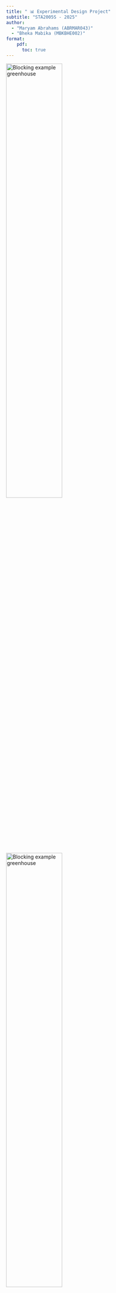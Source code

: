 ```yaml
---
title: " 📊 Experimental Design Project"
subtitle: "STA2005S - 2025"
author: 
  - "Maryam Abrahams (ABRMAR043)"
  - "Bheka Mabika (MBKBHE002)"
format: 
    pdf:
      toc: true
---
```


\rule{\linewidth}{0.2pt}


![Blocking example greenhouse](Plaigirism1.jpg){width=55%}
![Blocking example greenhouse](plagiarism2.png){width=55%}

\rule{\linewidth}{0.2pt}

# 🌶️ Introduction:

The two chilli farmers, Ms Hopeful and Mr Growing, compete head to head for the hearts and minds of the South African chilli market. But despite their names Ms Hopeful seems to always get higher chilli yields than Mr Growing. In Mr Growing's eyes this cannot continue.

### Aim:

This experiment aims to systematically evaluate the effect of light levels, heat levels and chilli variety on crop quality and yield. With our results we will be able to give evidence-based recommendations on optimal growing conditions.

**Particularly we seek to answer:**

1.  Which light and heat settings produce the highest quality chillies?

2.  Does the above depend on variety?

3.  Does quality depend on variety?

4.  How big are the differences?

### Priori Hypothesis:

Prior to collecting the data, we hypothesize:

-   $H_1$: Mean quality will increase with an increase in light levels

-   $H_2$: Mean Quality will increase with intermediate heat levels (2-3), as extreme heat may damage plant cells while insufficient heat limits growth.
  
- $H_3$: There may (or may not) be a Heat $\times$ Light interaction.

-   $H_4$:  Both varieties will show similar response patterns to light and heat treatments. But mean quality will differ by variety.

- $H_5$: Plot side (North/South) will have negligible effect on quality after accounting for other factors.

---

```r

# Imports, libraries, and setup 

#install.packages("EDproject_2.0.zip", repos = NULL, type = "win.binary")

library(EDproject)
library(ggplot2)
library(dplyr)
library(tidyr)
library(EDproject)
library(car)
library(knitr)
library(emmeans)
library(multcomp)

# Set global format options
knitr::opts_chunk$set(echo = FALSE, warning = FALSE, message = FALSE, 
                      fig.width = 6, fig.height = 4, fig.align = "center")

# Making a color Palette for my document: 
col_palette = c (
  "#0B1D39", 
  "#333333",
  "#666666",
  "#D3D3D3",
  "#f8f8f8", 
  "#F5F5F5",
  "#007ACC",
  "#1DB954",
  "#FF6F61",
  "#f9c74f"
  
)
```

# 🔍 Experimental Design and Randomization:

## Simulating data:

We created the design matrix in accordance to a **Nested Latin Square design**, testing all 16 heat $\times$ light combinations in each block where each block represented a greenhouse-season combination and is created from a  2$\times$2 Latin square design with greenhouse ( A, B) as columns and season (1, 2) as rows. 

**treatment factors:**

-   Light: 4 levels (1, 2, 3, 4)

-   Heat: 4 levels (1, 2, 3, 4)

$\implies 16$ unique treatments

**blocking factors:**

-   Season: (1, 2)

-   Greenhouse: (A, B)

-   Side of greenhouse: (N = north-facing, S = south-facing)

-   Chilli variety: (R = red-hot, F = furious)

**response variables: ** quality score, which combines taste, yield, and look


![Blocking example greenhouse](Example_setup.png)

**Design:**

Within our design we have an outer $2\times2$ Latin square design, creating a 4 outer blocks separating the 4 possible combinations of the 2 greenhouses (A & B) and the 2 seasons. Each of these represents a separate experimental block.

- Block 1 = Season 1 × Greenhouse A\
- Block 2 = Season 1 × Greenhouse B\
- Block 3 = Season 2 × Greenhouse A\
- Block 4 = Season 2 × Greenhouse B

Inside each block, there is an inner $2\times2$ Latin square layer, creating a 4 block grid. The variety (*Redhot* or *Furious*) and side (*North* or *South*) were assigned according to the plan shown below:

| Side  | Variety      | Description |
|-------|--------------|-------------|
| North | Redhot (RN)  | 4 plots     |
| North | Furious (FN) | 4 plots     |
| South | Redhot (RS)  | 4 plots     |
| South | Furious (FS) | 4 plots     |

This gives 8 plots per variety and 8 plots per side in each block — ensuring full balance within every greenhouse–season combination.

The overarching structure is thus such that: Heat-Light is nested within Side-variety which are is nested Season-greenhouse combinations.

![Blocking factors Diagram](Blocking_factors_pic.png){width=70%}


### Randomization:

Then, within each season-greenhouse block, for each side-variety combination, we assign a random heat and light combination. This means that Inside each block, all **16 combinations** of **Heat (H1–H4)** and **Light (L1–L4)** were used once, creating a full factorial of the two treatment factors.\
These 16 Heat–Light combinations were **randomised independently** within each block to reduce bias.

**Constraints: ** 

Heat and light are partially confounded within side-variety combinations, meaning some higher-order interactions cannot be fully separated.

We are limited to 2 greenhouses, 2 seasons, and 16 plots withni each of the greenhouses, 8 plots per side.

### Simulation: 

The simulated quality data was generated using the **`get.observations()`** function with a fixed random seed (**`set.seed(22)`**) to ensure reproducibility.

The generated design matrix was also validated with a loop which checks for correct randomization and that each heat-light combination is used once per side-variety combination.

------------------------------------------------------------------------

```r
set.seed(22)

# Outer Latin Square: Determines outer block position
outer_latin_square <- data.frame(
              season = c(1, 1, 2, 2),
              greenhouse = c("A", "B", "A", "B"),
              outer_block = c(1, 2, 3, 4)
)

# Assigning heat and light levels balanced
create_nested_ls <- function(block_id) {
  
  # 4 side-variety combos
  side_var_combos <- expand.grid(
    side = c("n", "s"), 
    variety = c("R", "F")
  )

  design <- data.frame()
  
  for (i in 1:nrow(side_var_combos)) {
    heat_order <- sample(1:4)
    light_order <- sample(1:4)
    combo_design <- data.frame(
      side = rep(side_var_combos$side[i], 4),
      variety = rep(side_var_combos$variety[i], 4),
      heat = heat_order,
      light = light_order
    )
    
    design <- rbind(design, combo_design)
  }
  
  return(design)
}

# Generating the design for all 4 outer blocks
all_designs <- list()

for (i in 1:nrow(outer_latin_square)){
  block_design <- create_nested_ls()
  block_design$season <- outer_latin_square$season[i]
  block_design$greenhouse <- outer_latin_square$greenhouse[i]
  block_design$outer_block <- outer_latin_square$outer_block[i]
  all_designs[[i]] <- block_design
}

# Combining blocks
final_design <- do.call(rbind, all_designs)
final_design$plot <- 1:nrow(final_design)

design_csv <- final_design[c("season", "greenhouse", "light", "heat",
                             "variety", "side", "plot")]
```

```r

cat("--- Design Validation Check ---\n\n")

# unique combinations of s and gh
all_main_blocks <- unique(design_csv[, c("season", "greenhouse")])

for (i in 1:nrow(all_main_blocks)) {
  
  s <- all_main_blocks$season[i]
  gh <- all_main_blocks$greenhouse[i]
  
  cat(paste("========================================\n"))
  cat(paste("    Checking Season:", s, "| Greenhouse:", gh, " \n"))
  cat(paste("========================================\n"))
  

  current_block_data <- subset(design_csv, season == s & greenhouse == gh)
  
  side_variety_combos <- sort(unique(paste(current_block_data$side, current_block_data$variety)))
  

  for (sv in side_variety_combos) {
    cat("\n  Sub-block (Side / Variety):", sv, "\n")
    subset_data <- current_block_data[
      paste(current_block_data$side,
      current_block_data$variety) == sv, ]
    cat("    > Heat levels present: ", paste(sort(unique(subset_data$heat)), collapse=", "), "\n")
    cat("    > Light levels present:", paste(sort(unique(subset_data$light)), collapse=", "), "\n")
  }
  cat("\n")
}

cat("--- Validation Complete ---\n")

# Write file
write.csv(design_csv, "design.csv", row.names = FALSE, quote = FALSE)

```

```r

# Obtaining observations:
design <- read.csv("design.csv")
mydata <- get.observations(design)

mydata
```

------------------------------------------------------------------------

# 🧮 Analysis and Results:

### Fitting the models and checking assumptions:

```r

# Convert variables to factors ---------------------------------------------
dat <- na.omit(mydata)
dat$season     <- factor(dat$season)
dat$greenhouse <- factor(dat$greenhouse)
dat$heat       <- factor(dat$heat)
dat$light      <- factor(dat$light)
dat$variety    <- factor(dat$variety)
dat$side       <- factor(dat$side)
dat$block      <- interaction(dat$season, dat$greenhouse, drop = TRUE)

# Fit model ------------------------------------------------------------------
fit <- lm(obs ~ block + side + heat*light + variety + heat:variety + light:variety, data = dat)

# Model summary --------------------------------------------------------------
summary(fit)
```

```r
coef_table <- summary(fit)$coefficients
kable(coef_table, caption = "Model Coefficients Summary", digits = 3)
```

### Model Interpretation:

We fitted a linear model to analyze the experimental design, using **Season × Greenhouse** (`block`) to control for background variation. The model tested the main effects of **heat**, **light**, **variety**, and **side**, as well as all two-way interactions involving the primary treatment factors (`heat:light`, `heat:variety`, `light:variety`).

Initially, a more complex model was tested, which included the full three-way interaction (heat:light:variety). This interaction was found to be non-significant and was subsequently removed to simplify the analysis. The model was also simplified by treating side as a main effect rather than nesting it within block (block:side). While the side effect was found to be highly significant (p < 0.001) and thus an important nuisance factor to control for, the nested version (block:side) caused over-parameterization due to the missing data. The final, simplified model (obs ~ block + side + heat*light + variety + heat:variety + light:variety) was adopted as it robustly controls for all key factors and allows for stable estimation of the treatment effects.

Because two observations were missing, the design became slightly unbalanced. To address this, we used **Type II ANOVA** (`car::Anova()`) for valid, order-independent F-tests of significance. The `summary(fit)` output was used only to interpret **coefficient direction and relative magnitude**, as its p-values are not reliable in unbalanced designs.

From the coefficients, the **intercept (~33.05)** represents the baseline quality under reference conditions. Positive coefficients for **Heat 2–4** (especially Heat 3: +8.41 and Heat 4: +7.23) indicate that increasing heat generally improved quality. The effect of **light** was even more pronounced, with Light 2–4 showing strong positive effects (up to +16.42 for Light 4). The **side effect** (`sides`) was also significant, suggesting that the greenhouse side had a measurable impact on outcomes. Overall, the model fit was excellent, with an **adjusted R² of 0.93** and a **residual standard error of ~1.61**.

---

### **ANOVA**

The experiment followed a **Latin Square design**, with **Season × Greenhouse** (`block`) as the blocking structure to account for background environmental variability. To ensure model stability and interpretability, we fitted a simplified fixed-effects model including all main effects (`block`, `side`, `heat`, `light`, `variety`) and two-way treatment interactions (`heat:light`, `heat:variety`, `light:variety`).

The fitted model was:
`obs ~ block + side + heat*light + variety + heat:variety + light:variety`

$$
\begin{aligned}
\text{obs} = & \text{block} + \text{side} + \text{heat} + \text{light} + \text{variety} \\
& + (\text{heat}:\text{light}) + (\text{heat}:\text{variety}) + (\text{light}:\text{variety})
\end{aligned}
$$

```r

# Type II ANOVA
anova_results <- Anova(fit, type = 2)
kable(anova_results, caption = "Type II ANOVA Results")

```

The ANOVA results showed highly significant main effects of heat, light, and side, but insignificant interactions between heat and variety as well as between light and variety (p>0.05). These effects indicate that increasing temperature and light intensity both improved outcomes. The blocking factors (Season × Greenhouse) also explained a significant portion of variation (p = 0.003 < 0.05), confirming that the blocking was effective in controlling background differences.

Overall, the model captured the major treatment effects and their interactions well, explaining approximately 96% of the total variation (R² = 0.96) in observed responses.

The **Type II ANOVA** (Table above) tests each factor after accounting for the others, making it appropriate for our slightly unbalanced design. The note *“model has aliased coefficients”* confirms that some higher-order interactions were not estimable due to the two missing plots; however, the sums of squares were still correctly computed by model comparison.

Significant effects were found for **Block** (p = 0.0028), **Side** (p < 0.001), **Heat** (p < 0.001), and **Light** (p < 0.001). This indicates that chilli quality varied across greenhouses/seasons, was higher on one side of the greenhouse, and increased significantly with both higher heat and light levels. The **Variety** factor and all interactions were not significant (p > 0.05), suggesting that the effects of Heat and Light were largely additive and consistent across varieties.

Overall, the model captures strong main effects of **Heat**, **Light**, and **Side** on chilli quality, with minimal evidence of interaction or variety-dependent responses.


### Model Diagnostics:

```r

# Check residual assumptions -----------------------------------------------

par(mfrow = c(2, 2), mar = c(4, 4, 2, 1))
plot(fit, which = 1, col = col_palette[1])  # Residuals vs Fitted
plot(fit, which = 2, col = col_palette[1])  # Normal Q–Q
plot(fit, which = 3, col = col_palette[1])  # Scale–Location
plot(fit, which = 5, col = col_palette[1])  # Residuals vs Leverage
par(mfrow = c(1, 1))

```

The model assumptions were checked using standard residual plots. The Residuals vs Fitted plot shows a random scatter of points around zero, indicating that the assumption of linearity and homoscedasticity (constant variance) is satisfied. There are no visible patterns or funnel shapes.

The Q-Q plot shows that the residuals lie close to the straight line, confirming that the normality assumption is reasonable. The Scale-Location plot also shows roughly constant spread across fitted values, supporting equal variance.

Finally, the residuals vs leverage plot shows that no points have unusually high leverage or cooks distance, indicating that no single observation unduly influenced the fitted model.

Overall, these diagnostic plots confirm that the model fits the data well, and the results from the type 2 anova can be considered reliable and valid for interpretation.

### Interaction plots:

The following plots explore how **Heat, Light, and Variety** affect mean chilli quality. Confidence intervals were excluded to highlight the main treatment patterns clearly.

```r

# ================================================================
#  Mean plots WITHOUT CIs
# ================================================================

# Ensure factors are correctly coded

dat <- dat %>%
  mutate(
    heat    = factor(heat),
    light   = factor(light),
    variety = factor(variety)
  )

# Summarise means

sumdat <- dat %>%
  group_by(light, heat, variety) %>%
  summarise(
    mean = mean(obs),
    .groups = "drop"
  )
```

```r

# Heat × Light interaction plot

with(dat, interaction.plot(

  x.factor = heat,              # X-axis

  trace.factor = light,         # Lines

  response = obs,

  fun = mean,

  type = "b",

  col = c("black","red","blue","darkgreen"),

  pch = 16:19,

  xlab = "Heat Level",

  ylab = "Mean Quality",

  trace.label = "Light Level",

  main = "Interaction: Heat × Light"

))

```

```r

# Heat × Variety interaction plot

with(dat, interaction.plot(

  x.factor = heat,

  trace.factor = variety,

  response = obs,

  fun = mean,

  type = "b",

  col = c("salmon","darkcyan"),

  pch = 16:17,

  xlab = "Heat Level",

  ylab = "Mean Quality",

  trace.label = "Variety",

  main = "Interaction: Heat × Variety"

))

```

```r

# Light × Variety interaction plot

with(dat, interaction.plot(

  x.factor = light,

  trace.factor = variety,

  response = obs,

  fun = mean,

  type = "b",

  col = c("orange","orchid"),

  pch = 16:17,

  xlab = "Light Level",

  ylab = "Mean Quality",

  trace.label = "Variety",

  main = "Interaction: Light × Variety"

))

```

### Interpretation of Interaction Plots

Interpretation of Interaction Plots

The interaction plots reveal the following patterns:

1) **Heat × Light:** Quality increases with Heat from level 1 to 3 for all Light levels, with a slight plateau or dip at Heat 4. The lines are roughly parallel, indicating minimal interaction. This shows that Heat and Light act mostly additively, with each factor independently improving chilli quality. Differences between Light levels remain consistent across Heat levels, highlighting strong main effects.

2) **Heat × Variety:** Both varieties (Redhot and Furious) improve with increasing Heat. The lines are mostly parallel, with only a small divergence at Heat 4, where Redhot slightly outperforms Furious. This suggests that the Heat effect is consistent across varieties, with minimal Heat × Variety interaction.

3) **Light × Variety:** Quality rises sharply with Light from 1 to 3 and flattens slightly at Light 4. Lines for both varieties nearly overlap, indicating that Light affects both varieties similarly. This implies minimal Light × Variety interaction, confirming Light as a strong main effect rather than an interactive one.

Overall, the plots show that Heat and Light are the dominant factors, with both varieties responding similarly. Optimal quality is generally achieved around Heat 3–4 combined with Light 3–4.

------------------------------------------------------------------------

# 🧑‍🌾 Conclusions:

This section fits the simplified model 

$$
\begin{aligned}
\text{obs} = & \text{block} + \text{side} + \text{heat} + \text{light} + \text{variety} \\
& + (\text{heat}:\text{light}) + (\text{heat}:\text{variety}) + (\text{light}:\text{variety})
\end{aligned}
$$

, runs Type-II ANOVA, extracts estimated marginal means with the emmeans package, answers the four farmer questions, and builds a cost-aware decision table.

```r

#Answer the farmers questions explicitly

# =======================
# Section 6 + 7: Code
# =======================
install.packages("multcomp")
# Drop missing rows (optional but useful for model fitting)
dat_complete <- na.omit(mydata)

# Create 'block' as interaction of season × greenhouse
dat_complete$block <- interaction(dat_complete$season, dat_complete$greenhouse, sep = ".")

# Convert all relevant variables to factors
dat_complete$season   <- factor(dat_complete$season)
dat_complete$greenhouse <- factor(dat_complete$greenhouse)
dat_complete$block    <- factor(dat_complete$block)
dat_complete$heat     <- factor(dat_complete$heat)
dat_complete$light    <- factor(dat_complete$light)
dat_complete$variety  <- factor(dat_complete$variety)
dat_complete$side     <- factor(dat_complete$side)

# ======================================================
# Step 2: Fit model (block as Season × Greenhouse)
# ======================================================

fit <- lm(obs ~ block + side + heat*light + variety + heat:variety + light:variety, data = dat_complete)

# 1) Which heat & light give the best quality?
# --------------------------------------------
emm_hl <- emmeans(fit, ~ heat * light)   # EMMs for Heat x Light
emm_hl_sum <- summary(emm_hl)            # table with mean, SE, 95% CI
emm_hl_pairs <- pairs(emm_hl, adjust = "tukey")  # Tukey-adjusted pairwise tests

emm_hl_sum
emm_hl_pairs

# 2) Do settings depend on variety? (check interactions with variety)
# -------------------------------------------------------------------
#Anova(fit, type = 2)  # look at heat:variety, light:variety, and heat:light:variety rows

# 3) Does quality depend on variety? (main effect)
# -----------------------------------------------
emm_var <- emmeans(fit, ~ variety)
emm_var_sum <- summary(emm_var)
emm_var_sum

# 4) How big are the differences? (effect size with CI)
# -----------------------------------------------------
var_contr <- contrast(emm_var, "pairwise", adjust = "tukey")
var_contr

# 5) Build a small decision table for cost-aware recommendation (Section 7)
# ------------------------------------------------------------------------
# Rank Heat x Light means, compute difference from best (Δ)

# Create clean data frame 
decision_df <- as.data.frame(emm_hl_sum)

# Remove problematic rows manually
decision_df <- decision_df[!is.na(decision_df$emmean) & !is.na(decision_df$SE), ]

decision_tbl <- decision_df |>
  mutate(
    heat = as.numeric(as.character(heat)),
    light = as.numeric(as.character(light)),
    mean = emmean,
    lower = lower.CL,
    upper = upper.CL
  ) |>
  arrange(desc(mean)) |>
  mutate(
    best_mean = first(mean),
    delta_vs_best = mean - best_mean
  ) |>
  dplyr::select(heat, light, mean, lower, upper, delta_vs_best)

decision_tbl

# Find cost-effective alternatives
near_optimal <- decision_tbl |>
  filter(delta_vs_best >= -3.0) |>
  mutate(energy_cost = heat + light) |>
  arrange(energy_cost)

near_optimal

```

Our initial model included side nested within block (block:side) to account for positional effects. However, this caused over-parametrisation and non-estimable marginal means due to missing values and limited replication.

We simplified the model by treating side as a main effect. This avoids the over-parameterization of prior models and yields stable, interpretable estimates for heat, light, and variety. This approach is justified as it appropriately controls for side as a known nuisance variable.

### 🔎 Q1 — Which Heat × Light is best?

**Answer:** 

The top four treatment combinations were: 

| Heat  | Light  | Mean Quality| 95% CI         |
|-------|------- |-------------|----------------|
| 3     | 4      | 55.79       | [53.09, 58.49] |
| 4     | 4      | 54.12       | [52.85, 55.40] |
| 3     | 3      | 52.85       | [51.05, 54.66] |
| 2     | 3      | 50.93       | [49.53, 52.34] |

The combination of Heat 3 and Light 4 produced the highest estimated mean quality (55.79).

Quality increases consistently and substantially with higher Light levels, which appears to be the most dominant environmental factor. The effect of Heat is also generally positive but less linear. The top-performing setting (H3, L4) was significantly better than most other combinations, though the second-best (H4, L4) was statistically comparable (a non-significant difference of 1.67 units).

### 🌱 Q2 — Do best settings depend on Variety?

**Answer:**
Yes, there is evidence for a specific interaction. While the overall Anova table shows the light:variety interaction is not significant (p = 0.432) and the general heat:variety interaction is only borderline (p = 0.0515), this masks a more important detail.

The model's coefficient table (summary(fit)) reveals a highly significant heat3:variety R interaction (p = 0.0077). This specific interaction indicates that the effect of Heat Level 3 is not consistent for both varieties. The negative coefficient suggests that Variety 'R' (Furious) responds significantly worse to Heat Level 3 compared to the baseline 'F' (Redhot) variety.

Therefore, our top recommendation (Heat 3) is primarily driven by the strong performance of 'Redhot' under that condition and may not be the optimal heat level for 'Furious'.

### 🍅 Q3 — Does quality depend on Variety?

**Answer:**
No. When averaged across all treatment conditions, there is no evidence of an overall difference in quality between the two varieties.

The Anova main effect for variety was not statistically significant (F = 0.013, p = 0.910). This is strongly supported by the emmeans pairwise contrast, which found a trivial and non-significant difference of only 0.10 units between the two varieties (p = 0.850).

This means that after accounting for all other factors (like blocking, side, and the significant interaction identified in Q2), neither variety provides a statistically reliable advantage overall. The important difference is not the main effect, but rather the interaction—how the varieties respond differently to specific heat levels.

### Question 4: How big are the differences?

The environmental factors exerted a much larger influence on quality than the genetic variety. The main effects of light (F = 187.1) and heat (F = 27.7) were both highly significant (p < 0.0001) and were the most powerful drivers of chilli quality. Increasing light from Level 1 to Level 4, for example, could boost quality by over 15 units.

Crucially, the side main effect was also highly significant (F = 62.8, p < 0.0001). This indicates a strong, systematic difference in quality between the 'North' and 'South' positions within the greenhouses, validating its use as a key factor in the model.

In contrast, the main effect of variety (p = 0.91) and the heat:light interaction (p = 0.81) were both non-significant. Overall, light intensity was the dominant factor, followed by heat and the greenhouse side.

### Compact Letter Display: 

```r
library(multcompView)

cld_hl <- cld(emm_hl, adjust = "tukey", Letters = letters)
kable(cld_hl, 
      caption = "CLD for Heat × Light Interactions", 
      digits = 2)
plot(emm_hl, comparisons = TRUE)

```
This display clearly shows that the top two combinations, (Heat 3, Light 4) and (Heat 4, Light 4), both share the letter 'g'. This confirms our earlier finding that while (H3, L4) has the highest mean, it is not statistically superior to (H4, L4).

---

# 🌞 Future Reccomendations:

**Primary Recommendation**: Based on this experiment, the setting of Heat 3 × Light 4 produced the highest mean quality (55.79).

  - **Caveat:** This recommendation is strongest for the 'Redhot' (F) variety. Due to the significant heat3:varietyR interaction (p = 0.008), the 'Furious' (R) variety responded less well to Heat 3.

**Cost-Benefit Considerations**: For a more robust or cost-effective solution, the decision_tbl highlights practical alternatives:

1. Heat 4 × Light 4: This is the second-best option, achieving a mean quality (54.12) only   1.67 units below the maximum. This setting may be a safer general recommendation as it did not show a negative interaction with either variety.

2. Heat 3 × Light 3: This setting is a larger step down, with a mean quality (52.85) that is 2.94 units below the maximum.

**Variety Selection**: There is no evidence of an overall quality difference between Redhot and Furious (p = 0.85). The choice should instead be based on the intended heat setting. Redhot performs exceptionally well at Heat 3. If a farmer must use Heat 4 (perhaps for other reasons), the varieties may perform more similarly.

**Positional Effects:** The side effect was highly significant (p < 0.0001). This suggests a consistent environmental difference (e.g., sun exposure, airflow) between 'North' and 'South' sides that strongly impacts quality. Future planting and harvesting should account for this systematic variation.

## Study Limitations

1.  **Sample Size**: With a small sample size from resource limitations there are missing observation(s) thus our power to detect small effects is limited. Confidence intervals for some comparisons are wide.

2.  **Missing Data:** The nonEst (non-estimable) result for the heat2:light4 combination in the emmeans output is due to missing data. This creates a "hole" in our understanding of the treatment landscape, and we cannot make recommendations for that specific setting.

3. **Complex Interactions:** We found one specific heat:variety interaction. It is possible that other, more complex three-way interactions (e.g., heat:light:variety) exist, but our model did not include this term.

4.  **Quality Metric:** The composite score combines multiple factors. Future studies should examine yield, taste, and appearance separately.

5.  **Greenhouse Effects:** Results are specific to this greenhouse setup and may not generalize to open-field conditions.

## Future Directions

-   Replicate the experiment with larger sample sizes to narrow confidence intervals
-   Conduct economic analysis incorporating energy costs and market prices
-   Separate quality into components (taste, yield, appearance) for targeted optimization
-   Test intermediate settings between levels to fine-tune recommendations
-   Evaluate performance under varying weather conditions across multiple years

------------------------------------------------------------------------

\newpage

# References:

-   STA2005S Experimental Design Project (2025) handout. Department of Statistical Sciences, UCT.
-   R Core Team (2025). *R: A Language and Environment for Statistical Computing*. R Foundation for Statistical Computing, Vienna.
-   Fox, J. & Weisberg, S. (2019). *An R Companion to Applied Regression* (3rd ed.). (used for `car::Anova`)
-   Lenth, R. V. (2024). *emmeans: Estimated Marginal Means*. R package.
-   Wickham, H., François, R., Henry, L., & Müller, K. (2023). *dplyr: A Grammar of Data Manipulation*. R package.
-   Wickham, H. (2016). *ggplot2: Elegant Graphics for Data Analysis*. Springer. (used for plots)

------------------------------------------------------------------------

\newpage

# Data and Design: 

```r

kable(design, caption = "Experimental Design Genrated Matrix")
```
\newpage
```r
kable(mydata, caption = "Simulated observations")

```

\rule{\linewidth}{0.2pt}

# R code: 

```r

# Imports, libraries, and setup 

#install.packages("EDproject_2.0.zip", repos = NULL, type = "win.binary")

library(EDproject)
library(ggplot2)
library(dplyr)
library(tidyr)
library(EDproject)
library(car)
library(knitr)
library(emmeans)
library(multcomp)

# Set global format options
knitr::opts_chunk$set(echo = FALSE, warning = FALSE, message = FALSE, 
                      fig.width = 6, fig.height = 4, fig.align = "center")

# Making a color Palette for my document: 
col_palette = c (
  "#0B1D39", 
  "#333333",
  "#666666",
  "#D3D3D3",
  "#f8f8f8", 
  "#F5F5F5",
  "#007ACC",
  "#1DB954",
  "#FF6F61",
  "#f9c74f"
  
)


# Outer Latin Square: Determines outer block position
outer_latin_square <- data.frame(
              season = c(1, 1, 2, 2),
              greenhouse = c("A", "B", "A", "B"),
              outer_block = c(1, 2, 3, 4)
)

# Assigning heat and light levels balanced
create_nested_ls <- function(block_id) {
  
  # 4 side-variety combos
  side_var_combos <- expand.grid(
    side = c("n", "s"), 
    variety = c("R", "F")
  )

  design <- data.frame()
  
  for (i in 1:nrow(side_var_combos)) {
    heat_order <- sample(1:4)
    light_order <- sample(1:4)
    combo_design <- data.frame(
      side = rep(side_var_combos$side[i], 4),
      variety = rep(side_var_combos$variety[i], 4),
      heat = heat_order,
      light = light_order
    )
    
    design <- rbind(design, combo_design)
  }
  
  return(design)
}

# Generating the design for all 4 outer blocks
all_designs <- list()

for (i in 1:nrow(outer_latin_square)){
  block_design <- create_nested_ls()
  block_design$season <- outer_latin_square$season[i]
  block_design$greenhouse <- outer_latin_square$greenhouse[i]
  block_design$outer_block <- outer_latin_square$outer_block[i]
  all_designs[[i]] <- block_design
}

# Combining blocks
final_design <- do.call(rbind, all_designs)
final_design$plot <- 1:nrow(final_design)

design_csv <- final_design[c("season", 
                             "greenhouse", "light", 
                             "heat", "variety", "side", "plot")]


cat("--- Design Validation Check ---\n\n")

# unique combinations of s and gh
all_main_blocks <- unique(design_csv[, c("season", "greenhouse")])

for (i in 1:nrow(all_main_blocks)) {
  
  s <- all_main_blocks$season[i]
  gh <- all_main_blocks$greenhouse[i]
  
  cat(paste("========================================\n"))
  cat(paste("    Checking Season:", s, "| Greenhouse:", gh, " \n"))
  cat(paste("========================================\n"))
  

  current_block_data <- subset(design_csv, season == s & greenhouse == gh)
  
  side_variety_combos <- sort(unique(
    paste(current_block_data$side, 
          current_block_data$variety)))
  

  for (sv in side_variety_combos) {
    cat("\n  Sub-block (Side / Variety):", sv, "\n")
    subset_data <- current_block_data[
      paste(current_block_data$side,
      current_block_data$variety) == sv, ]
    cat("    > Heat levels present: ", paste(
      sort(unique(subset_data$heat)), collapse=", "), "\n")
    cat("    > Light levels present:", paste(
      sort(unique(subset_data$light)), collapse=", "), "\n")
  }
  cat("\n")
}

cat("--- Validation Complete ---\n")

# Write file
write.csv(design_csv, "design.csv", row.names = FALSE, quote = FALSE)


# Obtaining observations:
design <- read.csv("design.csv")
mydata <- get.observations(design)

mydata


# Convert variables to factors ---------------------------------------------
dat <- na.omit(mydata)
dat$season     <- factor(dat$season)
dat$greenhouse <- factor(dat$greenhouse)
dat$heat       <- factor(dat$heat)
dat$light      <- factor(dat$light)
dat$variety    <- factor(dat$variety)
dat$side       <- factor(dat$side)
dat$block      <- interaction(dat$season, dat$greenhouse, drop = TRUE)

# Fit model ------------------------------------------------------------------
fit <- lm(obs ~ block + side + heat*light + 
            variety + heat:variety + light:variety, data = dat)

# Model summary --------------------------------------------------------------
summary(fit)

coef_table <- summary(fit)$coefficients
kable(coef_table, caption = "Model Coefficients Summary", digits = 3)

# Type II ANOVA
anova_results <- Anova(fit, type = 2)
kable(anova_results, caption = "Type II ANOVA Results")


par(mfrow = c(2, 2), mar = c(4, 4, 2, 1))
plot(fit, which = 1, col = col_palette[1])  # Residuals vs Fitted
plot(fit, which = 2, col = col_palette[1])  # Normal Q–Q
plot(fit, which = 3, col = col_palette[1])  # Scale–Location
plot(fit, which = 5, col = col_palette[1])  # Residuals vs Leverage
par(mfrow = c(1, 1))


# ================================================================
#  Mean plots WITHOUT CIs
# ================================================================

# Ensure factors are correctly coded

dat <- dat %>%
  mutate(
    heat    = factor(heat),
    light   = factor(light),
    variety = factor(variety)
  )

# Summarise means

sumdat <- dat %>%
  group_by(light, heat, variety) %>%
  summarise(
    mean = mean(obs),
    .groups = "drop"
  )


# Heat × Light interaction plot

with(dat, interaction.plot(

  x.factor = heat,              # X-axis

  trace.factor = light,         # Lines

  response = obs,

  fun = mean,

  type = "b",

  col = c("black","red","blue","darkgreen"),

  pch = 16:19,

  xlab = "Heat Level",

  ylab = "Mean Quality",

  trace.label = "Light Level",

  main = "Interaction: Heat × Light"

))


# Heat × Variety interaction plot

with(dat, interaction.plot(

  x.factor = heat,

  trace.factor = variety,

  response = obs,

  fun = mean,

  type = "b",

  col = c("salmon","darkcyan"),

  pch = 16:17,

  xlab = "Heat Level",

  ylab = "Mean Quality",

  trace.label = "Variety",

  main = "Interaction: Heat × Variety"

))


# Light × Variety interaction plot

with(dat, interaction.plot(

  x.factor = light,

  trace.factor = variety,

  response = obs,

  fun = mean,

  type = "b",

  col = c("orange","orchid"),

  pch = 16:17,

  xlab = "Light Level",

  ylab = "Mean Quality",

  trace.label = "Variety",

  main = "Interaction: Light × Variety"

))


#Answer the farmers questions explicitly

# =======================
# Section 6 + 7: Code
# =======================
install.packages("multcomp")
# Drop missing rows (optional but useful for model fitting)
dat_complete <- na.omit(mydata)

# Create 'block' as interaction of season × greenhouse
dat_complete$block <- interaction(dat_complete$season, 
                                  dat_complete$greenhouse, sep = ".")

# Convert all relevant variables to factors
dat_complete$season   <- factor(dat_complete$season)
dat_complete$greenhouse <- factor(dat_complete$greenhouse)
dat_complete$block    <- factor(dat_complete$block)
dat_complete$heat     <- factor(dat_complete$heat)
dat_complete$light    <- factor(dat_complete$light)
dat_complete$variety  <- factor(dat_complete$variety)
dat_complete$side     <- factor(dat_complete$side)

# ======================================================
# Step 2: Fit model (block as Season × Greenhouse)
# ======================================================

fit <- lm(obs ~ block + side + heat*light + 
            variety + heat:variety + light:variety, data = dat_complete)

# 1) Which heat & light give the best quality?
# --------------------------------------------
emm_hl <- emmeans(fit, ~ heat * light)   # EMMs for Heat x Light
emm_hl_sum <- summary(emm_hl)            # table with mean, SE, 95% CI
emm_hl_pairs <- pairs(emm_hl, adjust = "tukey")  
# Tukey-adjusted pairwise tests

emm_hl_sum
emm_hl_pairs

# 2) Do settings depend on variety? (check interactions with variety)
# -------------------------------------------------------------------
#Anova(fit, type = 2)  
# look at heat:variety, light:variety, and heat:light:variety rows

# 3) Does quality depend on variety? (main effect)
# -----------------------------------------------
emm_var <- emmeans(fit, ~ variety)
emm_var_sum <- summary(emm_var)
emm_var_sum

# 4) How big are the differences? (effect size with CI)
# -----------------------------------------------------
var_contr <- contrast(emm_var, "pairwise", adjust = "tukey")
var_contr

# 5) Build a small decision table for cost-aware recommendation (Section 7)
# ------------------------------------------------------------------------
# Rank Heat x Light means, compute difference from best (Δ)

# Create clean data frame 
decision_df <- as.data.frame(emm_hl_sum)

# Remove problematic rows manually
decision_df <- decision_df[!is.na(decision_df$emmean) 
                           & !is.na(decision_df$SE), ]

decision_tbl <- decision_df |>
  mutate(
    heat = as.numeric(as.character(heat)),
    light = as.numeric(as.character(light)),
    mean = emmean,
    lower = lower.CL,
    upper = upper.CL
  ) |>
  arrange(desc(mean)) |>
  mutate(
    best_mean = first(mean),
    delta_vs_best = mean - best_mean
  ) |>
  dplyr::select(heat, light, mean, lower, upper, delta_vs_best)

decision_tbl

# Find cost-effective alternatives
near_optimal <- decision_tbl |>
  filter(delta_vs_best >= -3.0) |>
  mutate(energy_cost = heat + light) |>
  arrange(energy_cost)

near_optimal

library(multcompView)

cld_hl <- cld(emm_hl, adjust = "tukey", Letters = letters)
kable(cld_hl, 
      caption = "CLD for Heat × Light Interactions", 
      digits = 2)
plot(emm_hl, comparisons = TRUE)


```
